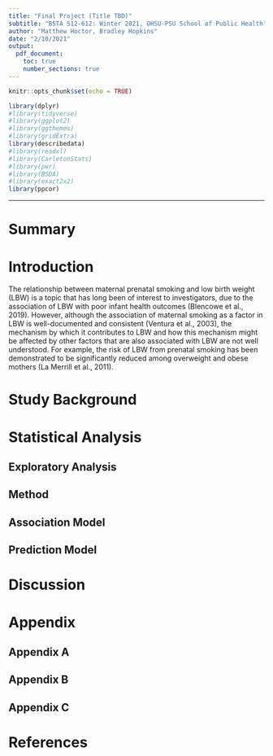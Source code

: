 ```yaml
---
title: "Final Project (Title TBD)"
subtitle: "BSTA 512-612: Winter 2021, OHSU-PSU School of Public Health"
author: "Matthew Hoctor, Bradley Hopkins"
date: "2/10/2021"
output:
  pdf_document:
    toc: true
    number_sections: true
---
```


```r
knitr::opts_chunk$set(echo = TRUE)

library(dplyr)
#library(tidyverse)
#library(ggplot2)
#library(ggthemes)
#library(gridExtra)
library(describedata)
#library(readxl)
#library(CarletonStats)
#library(pwr)
#library(BSDA)
#library(exact2x2)
library(ppcor)
```

******************************************************************************

# Summary

# Introduction

The relationship between maternal prenatal smoking and low birth weight (LBW) is a topic that has long been of interest to investigators, due to the association of LBW with poor infant health outcomes (Blencowe et al., 2019). However, although the association of maternal smoking as a factor in LBW is well-documented and consistent (Ventura et al., 2003), the mechanism by which it contributes to LBW and how this mechanism might be affected by other factors that are also associated with LBW are not well understood. For example, the risk of LBW from prenatal smoking has been demonstrated to be significantly reduced among overweight and obese mothers (La Merrill et al., 2011).

# Study Background

# Statistical Analysis

## Exploratory Analysis

## Method

## Association Model

## Prediction Model

# Discussion

# Appendix

## Appendix A

## Appendix B

## Appendix C

# References
